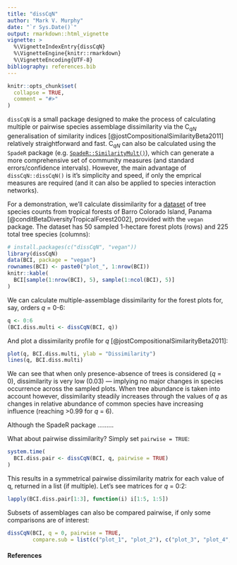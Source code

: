 ```yaml
---
title: "dissCqN"
author: "Mark V. Murphy"
date: "`r Sys.Date()`"
output: rmarkdown::html_vignette
vignette: >
  %\VignetteIndexEntry{dissCqN}
  %\VignetteEngine{knitr::rmarkdown}
  %\VignetteEncoding{UTF-8}
bibliography: references.bib
---
```


```r
knitr::opts_chunk$set(
  collapse = TRUE,
  comment = "#>"
)
```

`dissCqN` is a small package designed to make the process of calculating multiple or pairwise species assemblage dissimilarity via the C~*qN*~ generalisation of similarity indices [@jostCompositionalSimilarityBeta2011] relatively straightforward and fast. C~*qN*~ can also be calculated using the `SpadeR` package (e.g. [`SpadeR::SimilarityMult()`](https://rdrr.io/cran/SpadeR/man/SimilarityMult.html)), which can generate a more comprehensive set of community measures (and standard errors/confidence intervals). However, the main advantage of `dissCqN::dissCqN()` is it's simplicity and speed, if only the emprical measures are required (and it can also be applied to species interaction networks).

For a demonstration, we'll calculate dissimilarity for a [dataset](https://rdrr.io/cran/vegan/man/BCI.html) of tree species counts from tropical forests of Barro Colorado Island, Panama [@conditBetaDiversityTropicalForest2002], provided with the `vegan` package. The dataset has 50 sampled 1-hectare forest plots (rows) and 225 total tree species (columns):

```r
# install.packages(c("dissCqN", "vegan"))
library(dissCqN)
data(BCI, package = "vegan")
rownames(BCI) <- paste0("plot_", 1:nrow(BCI))
knitr::kable(
  BCI[sample(1:nrow(BCI), 5), sample(1:ncol(BCI), 5)]
)
```

We can calculate multiple-assemblage dissimilarity for the forest plots for, say, orders *q* = 0-6:

```r
q <- 0:6
(BCI.diss.multi <- dissCqN(BCI, q))
```

And plot a dissimilarity profile for *q* [@jostCompositionalSimilarityBeta2011]:

```r
plot(q, BCI.diss.multi, ylab = "Dissimilarity")
lines(q, BCI.diss.multi)
```

We can see that when only presence-absence of trees is considered (*q* = 0), dissimilarity is very low (0.03) --- implying no major changes in species occurrence across the sampled plots. When tree abundance is taken into account however, dissimilarity steadily increases through the values of *q* as changes in relative abundance of common species have increasing influence (reaching \>0.99 for *q* = 6).

Although the SpadeR package .........

What about pairwise dissimilarity? Simply set `pairwise = TRUE`:

```r
system.time(
  BCI.diss.pair <- dissCqN(BCI, q, pairwise = TRUE)
)
```

This results in a symmetrical pairwise dissimilarity matrix for each value of q, returned in a list (if multiple). Let's see matrices for *q* = 0:2:

```r
lapply(BCI.diss.pair[1:3], function(i) i[1:5, 1:5])
```

Subsets of assemblages can also be compared pairwise, if only some comparisons are of interest:

```r
dissCqN(BCI, q = 0, pairwise = TRUE, 
        compare.sub = list(c("plot_1", "plot_2"), c("plot_3", "plot_4", "plot_5")))
```

#### References
